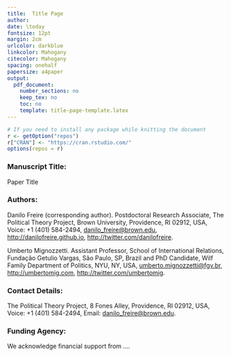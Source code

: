 ```yaml
---
title:  Title Page
author: 
date: \today
fontsize: 12pt
margin: 2cm
urlcolor: darkblue
linkcolor: Mahogany
citecolor: Mahogany
spacing: onehalf
papersize: a4paper
output:
  pdf_document:
    number_sections: no
    keep_tex: no
    toc: no
    template: title-page-template.latex
---
```


```r
# If you need to install any package while knitting the document
r <- getOption("repos")
r["CRAN"] <- "https://cran.rstudio.com/"
options(repos = r)
```

### Manuscript Title: 

\noindent Paper Title

### Authors:

\noindent Danilo Freire (corresponding author). Postdoctoral Research Associate, The Political Theory Project, Brown University, Providence, RI 02912, USA, Voice: +1 (401) 584-2494,  [danilo_freire@brown.edu](mailto:danilo_freire@brown.edu), <http://danilofreire.github.io>, <http://twitter.com/danilofreire>. 

\vspace{.4cm}

\noindent Umberto Mignozzetti. Assistant Professor, School of International Relations, Fundação Getulio Vargas, São Paulo, SP, Brazil and PhD Candidate, Wilf Family Department of Politics, NYU, NY, USA, [umberto.mignozzetti@fgv.br](mailto:umberto.mignozzetti@fgv.br), <http://umbertomig.com>, <http://twitter.com/umbertomig>.

### Contact Details:

The Political Theory Project, 8 Fones Alley, Providence, RI 02912, USA, Voice: +1 (401) 584-2494, Email:  [danilo_freire@brown.edu](mailto:danilo_freire@brown.edu).

### Funding Agency:

We acknowledge financial support from .... 
